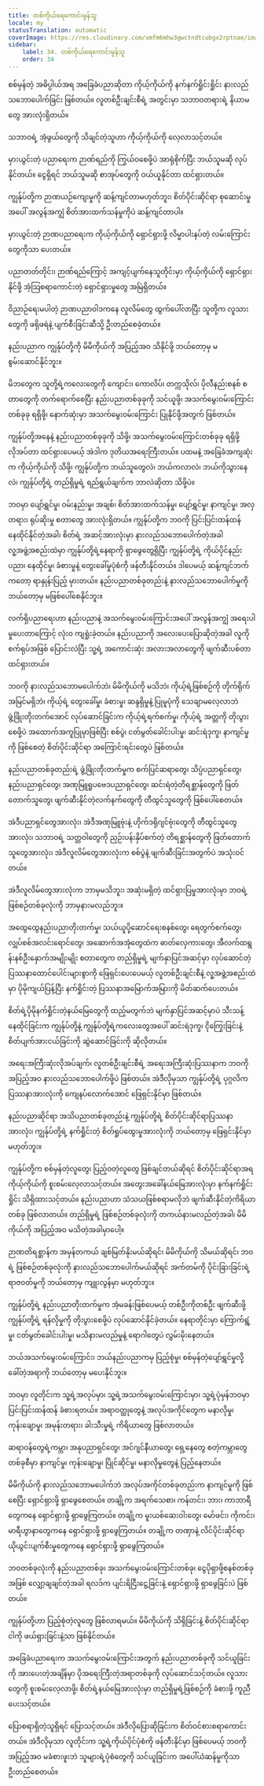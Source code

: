 ```yaml
---
title: တစ်ကိုယ်ရေကောင်းမွန်သူ
locale: my
statusTranslation: automatic
coverImage: https://res.cloudinary.com/xmfm6mhw3gwctndtcubgx2rptnae/image/upload/v1740337243/small_cover_educacion_fundamental_a051170f1c.webp
sidebar:
    label: 34. တစ်ကိုယ်ရေကောင်းမွန်သူ
    order: 34
---
```

စစ်မှန်တဲ့ အဓိပ္ပါယ်အရ အခြေခံပညာဆိုတာ ကိုယ့်ကိုယ်ကို နက်နက်ရှိုင်းရှိုင်း နားလည်သဘောပေါက်ခြင်း ဖြစ်တယ်။ လူတစ်ဦးချင်းစီရဲ့ အတွင်းမှာ သဘာဝတရားရဲ့ နိယာမတွေ အားလုံးရှိတယ်။

သဘာဝရဲ့ အံ့ဖွယ်တွေကို သိချင်တဲ့သူဟာ ကိုယ့်ကိုယ်ကို လေ့လာသင့်တယ်။

မှားယွင်းတဲ့ ပညာရေးက ဉာဏ်ရည်ကို ကြွယ်ဝစေဖို့ပဲ အာရုံစိုက်ပြီး ဘယ်သူမဆို လုပ်နိုင်တယ်။ ငွေရှိရင် ဘယ်သူမဆို စာအုပ်တွေကို ဝယ်ယူနိုင်တာ ထင်ရှားတယ်။

ကျွန်ုပ်တို့က ဉာဏယဉ်ကျေးမှုကို ဆန့်ကျင်တာမဟုတ်ဘူး၊ စိတ်ပိုင်းဆိုင်ရာ စုဆောင်းမှုအပေါ် အလွန်အကျွံ စိတ်အားထက်သန်မှုကိုပဲ ဆန့်ကျင်တာပါ။

မှားယွင်းတဲ့ ဉာဏပညာရေးက ကိုယ့်ကိုယ်ကို ရှောင်ရှားဖို့ လိမ္မာပါးနပ်တဲ့ လမ်းကြောင်းတွေကိုသာ ပေးတယ်။

ပညာတတ်တိုင်း၊ ဉာဏ်ရည်ကြောင့် အကျင့်ပျက်နေသူတိုင်းမှာ ကိုယ့်ကိုယ်ကို ရှောင်ရှားနိုင်ဖို့ အံ့သြစရာကောင်းတဲ့ ရှောင်ရှားမှုတွေ အမြဲရှိတယ်။

ဝိညာဉ်ရေးမပါတဲ့ ဉာဏပညာဝါဒကနေ လူလိမ်တွေ ထွက်ပေါ်လာပြီး သူတို့က လူသားတွေကို ဖရိုဖရဲနဲ့ ပျက်စီးခြင်းဆီသို့ ဦးတည်စေခဲ့တယ်။

နည်းပညာက ကျွန်ုပ်တို့ကို မိမိကိုယ်ကို အပြည့်အဝ သိနိုင်ဖို့ ဘယ်တော့မှ မစွမ်းဆောင်နိုင်ဘူး။

မိဘတွေက သူတို့ရဲ့ကလေးတွေကို ကျောင်း၊ ကောလိပ်၊ တက္ကသိုလ်၊ ပိုလီနည်းစနစ် စတာတွေကို တက်ရောက်စေပြီး နည်းပညာတစ်ခုခုကို သင်ယူဖို့၊ အသက်မွေးဝမ်းကြောင်းတစ်ခုခု ရရှိဖို့၊ နောက်ဆုံးမှာ အသက်မွေးဝမ်းကြောင်း ပြုနိုင်ဖို့အတွက် ဖြစ်တယ်။

ကျွန်ုပ်တို့အနေနဲ့ နည်းပညာတစ်ခုခုကို သိဖို့၊ အသက်မွေးဝမ်းကြောင်းတစ်ခုခု ရရှိဖို့ လိုအပ်တာ ထင်ရှားပေမယ့် အဲဒါက ဒုတိယအရေးကြီးတယ်။ ပထမနဲ့ အခြေခံအကျဆုံးက ကိုယ့်ကိုယ်ကို သိဖို့၊ ကျွန်ုပ်တို့က ဘယ်သူတွေလဲ၊ ဘယ်ကလာလဲ၊ ဘယ်ကိုသွားနေလဲ၊ ကျွန်ုပ်တို့ရဲ့ တည်ရှိမှုရဲ့ ရည်ရွယ်ချက်က ဘာလဲဆိုတာ သိဖို့ပဲ။

ဘဝမှာ ပျော်ရွှင်မှု၊ ဝမ်းနည်းမှု၊ အချစ်၊ စိတ်အားထက်သန်မှု၊ ပျော်ရွှင်မှု၊ နာကျင်မှု၊ အလှတရား၊ ရုပ်ဆိုးမှု စတာတွေ အားလုံးရှိတယ်။ ကျွန်ုပ်တို့က ဘဝကို ပြင်းပြင်းထန်ထန် နေထိုင်နိုင်တဲ့အခါ၊ စိတ်ရဲ့ အဆင့်အားလုံးမှာ နားလည်သဘောပေါက်တဲ့အခါ လူ့အဖွဲ့အစည်းထဲမှာ ကျွန်ုပ်တို့ရဲ့နေရာကို ရှာဖွေတွေ့ရှိပြီး ကျွန်ုပ်တို့ရဲ့ ကိုယ်ပိုင်နည်းပညာ၊ နေထိုင်မှု၊ ခံစားမှုနဲ့ တွေးခေါ်မှုပုံစံကို ဖန်တီးနိုင်တယ်။ ဒါပေမယ့် ဆန့်ကျင်ဘက်ကတော့ ရာနှုန်းပြည့် မှားတယ်။ နည်းပညာတစ်ခုတည်းနဲ့ နားလည်သဘောပေါက်မှုကို ဘယ်တော့မှ မဖြစ်ပေါ်စေနိုင်ဘူး။

လက်ရှိပညာရေးဟာ နည်းပညာနဲ့ အသက်မွေးဝမ်းကြောင်းအပေါ် အလွန်အကျွံ အရေးပါမှုပေးတာကြောင့် လုံးဝ ကျရှုံးခဲ့တယ်။ နည်းပညာကို အလေးပေးပြောဆိုတဲ့အခါ လူကို စက်ရုပ်အဖြစ် ပြောင်းလဲပြီး သူ့ရဲ့ အကောင်းဆုံး အလားအလာတွေကို ဖျက်ဆီးပစ်တာ ထင်ရှားတယ်။

ဘဝကို နားလည်သဘောမပေါက်ဘဲ၊ မိမိကိုယ်ကို မသိဘဲ၊ ကိုယ့်ရဲ့ဖြစ်စဉ်ကို တိုက်ရိုက်အမြင်မရှိဘဲ၊ ကိုယ့်ရဲ့ တွေးခေါ်မှု၊ ခံစားမှု၊ ဆန္ဒရှိမှုနဲ့ ပြုမူပုံကို သေချာမလေ့လာဘဲ ဖွံ့ဖြိုးတိုးတက်အောင် လုပ်ဆောင်ခြင်းက ကိုယ့်ရဲ့ရက်စက်မှု၊ ကိုယ့်ရဲ့ အတ္တကို တိုးပွားစေဖို့ပဲ အထောက်အကူပြုမှာဖြစ်ပြီး စစ်ပွဲ၊ ငတ်မွတ်ခေါင်းပါးမှု၊ ဆင်းရဲဒုက္ခ၊ နာကျင်မှုကို ဖြစ်စေတဲ့ စိတ်ပိုင်းဆိုင်ရာ အကြောင်းရင်းတွေပဲ ဖြစ်တယ်။

နည်းပညာတစ်ခုတည်းရဲ့ ဖွံ့ဖြိုးတိုးတက်မှုက စက်ပြင်ဆရာတွေ၊ သိပ္ပံပညာရှင်တွေ၊ နည်းပညာရှင်တွေ၊ အဏုမြူရူပဗေဒပညာရှင်တွေ၊ ဆင်းရဲတဲ့တိရစ္ဆာန်တွေကို ဖြတ်တောက်သူတွေ၊ ဖျက်ဆီးနိုင်တဲ့လက်နက်တွေကို တီထွင်သူတွေကို ဖြစ်ပေါ်စေတယ်။

အဲဒီပညာရှင်တွေအားလုံး၊ အဲဒီအဏုမြူဗုံးနဲ့ ဟိုက်ဒရိုဂျင်ဗုံးတွေကို တီထွင်သူတွေအားလုံး၊ သဘာဝရဲ့ သတ္တဝါတွေကို ညှဉ်းပန်းနှိပ်စက်တဲ့ တိရစ္ဆာန်တွေကို ဖြတ်တောက်သူတွေအားလုံး၊ အဲဒီလူလိမ်တွေအားလုံးက စစ်ပွဲနဲ့ ဖျက်ဆီးခြင်းအတွက်ပဲ အသုံးဝင်တယ်။

အဲဒီလူလိမ်တွေအားလုံးက ဘာမှမသိဘူး၊ အဆုံးမရှိတဲ့ ထင်ရှားပြမှုအားလုံးမှာ ဘဝရဲ့ဖြစ်စဉ်တစ်ခုလုံးကို ဘာမှနားမလည်ဘူး။

အထွေထွေနည်းပညာတိုးတက်မှု၊ သယ်ယူပို့ဆောင်ရေးစနစ်တွေ၊ ရေတွက်စက်တွေ၊ လျှပ်စစ်အလင်းရောင်တွေ၊ အဆောက်အအုံတွေထဲက ဓာတ်လှေကားတွေ၊ အီလက်ထရွန်းနစ်ဦးနှောက်အမျိုးမျိုး စတာတွေက တည်ရှိမှုရဲ့ မျက်နှာပြင်အဆင့်မှာ လုပ်ဆောင်တဲ့ ပြဿနာထောင်ပေါင်းများစွာကို ဖြေရှင်းပေးပေမယ့် လူတစ်ဦးချင်းစီနဲ့ လူ့အဖွဲ့အစည်းထဲမှာ ပိုမိုကျယ်ပြန့်ပြီး နက်ရှိုင်းတဲ့ ပြဿနာအမြောက်အမြားကို မိတ်ဆက်ပေးတယ်။

စိတ်ရဲ့ပိုမိုနက်ရှိုင်းတဲ့နယ်မြေတွေကို ထည့်မတွက်ဘဲ မျက်နှာပြင်အဆင့်မှာပဲ သီးသန့်နေထိုင်ခြင်းက ကျွန်ုပ်တို့နဲ့ ကျွန်ုပ်တို့ရဲ့ကလေးတွေအပေါ် ဆင်းရဲဒုက္ခ၊ ငိုကြွေးခြင်းနဲ့ စိတ်ပျက်အားငယ်ခြင်းကို ဆွဲဆောင်ခြင်းကို ဆိုလိုတယ်။

အရေးအကြီးဆုံးလိုအပ်ချက်၊ လူတစ်ဦးချင်းစီရဲ့ အရေးအကြီးဆုံးပြဿနာက ဘဝကို အပြည့်အဝ နားလည်သဘောပေါက်ဖို့ပဲ ဖြစ်တယ်။ အဲဒီလိုမှသာ ကျွန်ုပ်တို့ရဲ့ ပုဂ္ဂလိကပြဿနာအားလုံးကို ကျေနပ်လောက်အောင် ဖြေရှင်းနိုင်မှာ ဖြစ်တယ်။

နည်းပညာဆိုင်ရာ အသိပညာတစ်ခုတည်းနဲ့ ကျွန်ုပ်တို့ရဲ့ စိတ်ပိုင်းဆိုင်ရာပြဿနာအားလုံး၊ ကျွန်ုပ်တို့ရဲ့ နက်ရှိုင်းတဲ့ စိတ်ရှုပ်ထွေးမှုအားလုံးကို ဘယ်တော့မှ ဖြေရှင်းနိုင်မှာ မဟုတ်ဘူး။

ကျွန်ုပ်တို့က စစ်မှန်တဲ့လူတွေ၊ ပြည့်ဝတဲ့လူတွေ ဖြစ်ချင်တယ်ဆိုရင် စိတ်ပိုင်းဆိုင်ရာအရ ကိုယ့်ကိုယ်ကို စူးစမ်းလေ့လာသင့်တယ်။ အတွေးအခေါ်နယ်မြေအားလုံးမှာ နက်နက်ရှိုင်းရှိုင်း သိရှိထားသင့်တယ်။ နည်းပညာဟာ သံသယဖြစ်စရာမလိုဘဲ ဖျက်ဆီးနိုင်တဲ့ကိရိယာတစ်ခု ဖြစ်လာတယ်။ တည်ရှိမှုရဲ့ ဖြစ်စဉ်တစ်ခုလုံးကို တကယ်နားမလည်တဲ့အခါ၊ မိမိကိုယ်ကို အပြည့်အဝ မသိတဲ့အခါမှာပေါ့။

ဉာဏတိရစ္ဆာန်က အမှန်တကယ် ချစ်မြတ်နိုးမယ်ဆိုရင်၊ မိမိကိုယ်ကို သိမယ်ဆိုရင်၊ ဘဝရဲ့ ဖြစ်စဉ်တစ်ခုလုံးကို နားလည်သဘောပေါက်မယ်ဆိုရင် အက်တမ်ကို ပိုင်းခြားခြင်းရဲ့ ရာဇ၀တ်မှုကို ဘယ်တော့မှ ကျူးလွန်မှာ မဟုတ်ဘူး။

ကျွန်ုပ်တို့ရဲ့ နည်းပညာတိုးတက်မှုက အံ့မခန်းဖြစ်ပေမယ့် တစ်ဦးကိုတစ်ဦး ဖျက်ဆီးဖို့ ကျွန်ုပ်တို့ရဲ့ ရန်လိုမှုကို တိုးပွားစေဖို့ပဲ လုပ်ဆောင်နိုင်ခဲ့တယ်။ နေရာတိုင်းမှာ ကြောက်ရွံ့မှု၊ ငတ်မွတ်ခေါင်းပါးမှု၊ မသိနားမလည်မှုနဲ့ ရောဂါတွေပဲ လွှမ်းမိုးနေတယ်။

ဘယ်အသက်မွေးဝမ်းကြောင်း၊ ဘယ်နည်းပညာကမှ ပြည့်စုံမှု၊ စစ်မှန်တဲ့ပျော်ရွှင်မှုလို့ ခေါ်တဲ့အရာကို ဘယ်တော့မှ မပေးနိုင်ဘူး။

ဘဝမှာ လူတိုင်းက သူ့ရဲ့အလုပ်မှာ၊ သူ့ရဲ့အသက်မွေးဝမ်းကြောင်းမှာ၊ သူ့ရဲ့ပုံမှန်ဘဝမှာ ပြင်းပြင်းထန်ထန် ခံစားရတယ်။ အရာဝတ္ထုတွေနဲ့ အလုပ်အကိုင်တွေက မနာလိုမှု၊ ကုန်းချောမှု၊ အမုန်းတရား၊ ခါးသီးမှုရဲ့ ကိရိယာတွေ ဖြစ်လာတယ်။

ဆရာဝန်တွေရဲ့ကမ္ဘာ၊ အနုပညာရှင်တွေ၊ အင်ဂျင်နီယာတွေ၊ ရှေ့နေတွေ စတဲ့ကမ္ဘာတွေတစ်ခုစီမှာ နာကျင်မှု၊ ကုန်းချောမှု၊ ပြိုင်ဆိုင်မှု၊ မနာလိုမှုတွေနဲ့ ပြည့်နေတယ်။

မိမိကိုယ်ကို နားလည်သဘောမပေါက်ဘဲ အလုပ်အကိုင်တစ်ခုတည်းက နာကျင်မှုကို ဖြစ်စေပြီး ရှောင်ရှားဖို့ ရှာဖွေစေတယ်။ တချို့က အရက်သေစာ၊ ကန်တင်း၊ ဘား၊ ကာဘာရီတွေကနေ ရှောင်ရှားဖို့ ရှာဖွေကြတယ်။ တချို့က မူးယစ်ဆေးဝါးတွေ၊ မော်ဖင်း၊ ကိုကင်း၊ မာရီဟွာနာတွေကနေ ရှောင်ရှားဖို့ ရှာဖွေကြတယ်။ တချို့က တဏှာနဲ့ လိင်ပိုင်းဆိုင်ရာ ယိုယွင်းပျက်စီးမှုတွေကနေ ရှောင်ရှားဖို့ ရှာဖွေကြတယ်။

ဘဝတစ်ခုလုံးကို နည်းပညာတစ်ခု၊ အသက်မွေးဝမ်းကြောင်းတစ်ခု၊ ငွေပိုရှာဖို့စနစ်တစ်ခုအဖြစ် လျှော့ချချင်တဲ့အခါ ရလဒ်က ပျင်းရိငြီးငွေ့ခြင်းနဲ့ ရှောင်ရှားဖို့ ရှာဖွေခြင်းပဲ ဖြစ်တယ်။

ကျွန်ုပ်တို့ဟာ ပြည့်စုံတဲ့လူတွေ ဖြစ်လာရမယ်။ မိမိကိုယ်ကို သိရှိခြင်းနဲ့ စိတ်ပိုင်းဆိုင်ရာ ငါကို ဖယ်ရှားခြင်းနဲ့သာ ဖြစ်နိုင်တယ်။

အခြေခံပညာရေးက အသက်မွေးဝမ်းကြောင်းအတွက် နည်းပညာတစ်ခုကို သင်ယူခြင်းကို အားပေးတဲ့အချိန်မှာ ပိုအရေးကြီးတဲ့အရာတစ်ခုကို လုပ်ဆောင်သင့်တယ်။ လူသားတွေကို စူးစမ်းလေ့လာဖို့၊ စိတ်ရဲ့နယ်မြေအားလုံးမှာ တည်ရှိမှုရဲ့ဖြစ်စဉ်ကို ခံစားဖို့ ကူညီပေးသင့်တယ်။

ပြောစရာရှိတဲ့သူရှိရင် ပြောသင့်တယ်။ အဲဒီလိုပြောဆိုခြင်းက စိတ်ဝင်စားစရာကောင်းတယ်။ အဲဒီလိုမှသာ လူတိုင်းက သူ့ရဲ့ကိုယ်ပိုင်ပုံစံကို ဖန်တီးနိုင်မှာ ဖြစ်ပေမယ့် ဘဝကို အပြည့်အဝ မခံစားဖူးဘဲ သူများရဲ့ပုံစံတွေကို သင်ယူခြင်းက အပေါ်ယံဆန်မှုကိုသာ ဦးတည်စေတယ်။

